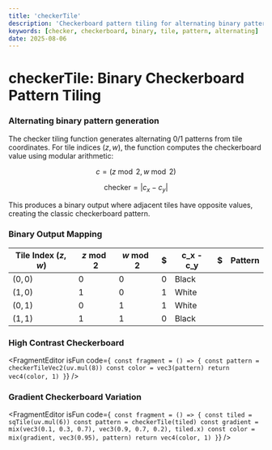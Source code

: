 ```yaml
---
title: 'checkerTile'
description: 'Checkerboard pattern tiling for alternating binary patterns'
keywords: [checker, checkerboard, binary, tile, pattern, alternating]
date: 2025-08-06
---
```



# checkerTile: Binary Checkerboard Pattern Tiling

### Alternating binary pattern generation

The checker tiling function generates alternating 0/1 patterns from tile coordinates. For tile indices $(z, w)$, the function computes the checkerboard value using modular arithmetic:

$$
c = (z \bmod 2, w \bmod 2)
$$

$$
\text{checker} = |c_x - c_y|
$$

This produces a binary output where adjacent tiles have opposite values, creating the classic checkerboard pattern.

### Binary Output Mapping

| Tile Index $(z,w)$ | $z \bmod 2$ | $w \bmod 2$ | $   | c_x - c_y | $   | Pattern |
| ------------------ | ----------- | ----------- | --- | --------- | --- | ------- |
| $(0,0)$            | $0$         | $0$         | $0$ | Black     |
| $(1,0)$            | $1$         | $0$         | $1$ | White     |
| $(0,1)$            | $0$         | $1$         | $1$ | White     |
| $(1,1)$            | $1$         | $1$         | $0$ | Black     |

### High Contrast Checkerboard

<FragmentEditor
        isFun
        code={`
const fragment = () => {
        const pattern = checkerTileVec2(uv.mul(8))
        const color = vec3(pattern)
        return vec4(color, 1)
}`}
/>

### Gradient Checkerboard Variation

<FragmentEditor
        isFun
        code={`
const fragment = () => {
        const tiled = sqTile(uv.mul(6))
        const pattern = checkerTile(tiled)
        const gradient = mix(vec3(0.1, 0.3, 0.7), vec3(0.9, 0.7, 0.2), tiled.x)
        const color = mix(gradient, vec3(0.95), pattern)
        return vec4(color, 1)
}`}
/>
